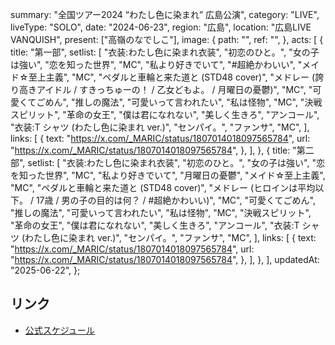   summary: "全国ツアー2024 “わたし色に染まれ” 広島公演",
  category: "LIVE",
  liveType: "SOLO",
  date: "2024-06-23",
  region: "広島",
  location: "広島LIVE VANQUISH",
  present: ["高嶺のなでしこ"],
  image: {
    path: "",
    ref: "",
  },
  acts: [
    {
      title: "第一部",
      setlist: [
        "衣装:わたし色に染まれ衣装",
        "初恋のひと。",
        "女の子は強い",
        "恋を知った世界",
        "MC",
        "私より好きでいて",
        "#超絶かわいい",
        "メイド☆至上主義",
        "MC",
        "ペダルと車輪と来た道と (STD48 cover)",
        "メドレー (誇り高きアイドル / すきっちゅーの！ / 乙女どもよ。 / 月曜日の憂鬱)",
        "MC",
        "可愛くてごめん",
        "推しの魔法",
        "可愛いって言われたい",
        "私は怪物",
        "MC",
        "決戦スピリット",
        "革命の女王",
        "僕は君になれない",
        "美しく生きろ",
        "アンコール",
        "衣装:T シャツ (わたし色に染まれ ver.)",
        "センパイ。",
        "ファンサ",
        "MC",
      ],
      links: [
        {
          text: "https://x.com/_MARIC/status/1807014018097565784",
          url: "https://x.com/_MARIC/status/1807014018097565784",
        },
      ],
    },
    {
      title: "第二部",
      setlist: [
        "衣装:わたし色に染まれ衣装",
        "初恋のひと。",
        "女の子は強い",
        "恋を知った世界",
        "MC",
        "私より好きでいて",
        "月曜日の憂鬱",
        "メイド☆至上主義",
        "MC",
        "ペダルと車輪と来た道と (STD48 cover)",
        "メドレー (ヒロインは平均以下。 / 17歳 / 男の子の目的は何？ / #超絶かわいい)",
        "MC",
        "可愛くてごめん",
        "推しの魔法",
        "可愛いって言われたい",
        "私は怪物",
        "MC",
        "決戦スピリット",
        "革命の女王",
        "僕は君になれない",
        "美しく生きろ",
        "アンコール",
        "衣装:T シャツ (わたし色に染まれ ver.)",
        "センパイ。",
        "ファンサ",
        "MC",
      ],
      links: [
        {
          text: "https://x.com/_MARIC/status/1807014018097565784",
          url: "https://x.com/_MARIC/status/1807014018097565784",
        },
      ],
    },
  ],
  updatedAt: "2025-06-22",
};

## リンク

- [公式スケジュール](https://takanenonadeshiko.jp/?p=1883)
